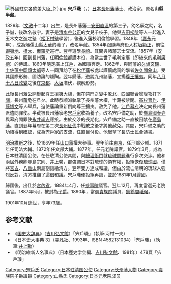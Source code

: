 {{Infobox Officeholder
| honorific-prefix=子爵
| name =宍戶璣
| image =Shishido Tamaki.jpg
| caption       = 

|office=  [[日本駐華大使館|大日本帝國駐清國全權公使]]
|term_start = 1879年
|term_end = 1882年
|monarch = 
|predecessor = [[森有禮|森有禮]] 
|successor = [[榎本武揚|榎本武揚]]

| office1= [[元老院_(日本)|元老院]]{{link-ja|元老院議官|元老院議官|議官}}
| term_start1 = 1877年1月16日
| term_end1 = 1879年3月8日
| predecessor1 = 
| successor1 = 

| office2= [[貴族院|貴族院]]議員
| term_start2 = 1890年
| term_end2 = {{box|1901年10月1日}}
| constituency2= [[子爵|子爵]]議員
| predecessor2 = 
| successor2 = 

|birth_date   = {{birth date|1829|4|18}}<br>（文政12年3月15日）
|birth_place  = 
|death_date   = {{death date and age|1901|10|1|1829|4|18}}
|death_place  = 
|party        = 
|alma_mater   =
|relations    = 
}}
[[File:外國駐京各欽差大臣_(2).jpg|thumb]]
'''宍戶璣'''（{{jpn|j=宍戸 璣|kana=ししど たまき|rm=Shishido Tamaki}}，{{bd|1829年|4月18日|1901年|10月1日|catIdx=S}}）[[日本|日本]][[長州藩|長州藩]]藩士、政治家。原名'''山縣半藏'''。

1829年（[[文政|文政]]十二年）出生，是長州藩藩士[[安田直溫|安田直溫]]的第三子。幼名辰之助，名子誠，後改名敬宇。妻子是[[清水谷公正|清水谷公正]]的女兒千枝子。他與[[吉田松陰|吉田松陰]]等人一起進入玉木文之進之塾（[[松下村塾|松下村塾]]學習），後進入藩校明倫館學習。1848年（[[嘉永|嘉永]]元年），成為藩儒[[山縣太華|山縣太華]]的養子，改名半藏。1854年跟隨幕府役人[[村垣範正|村垣範正]]，前往[[蝦夷地|蝦夷地]]、[[樺太|樺太]]、[[俄羅斯|俄羅斯]]巡行。翌年遊學[[長崎|長崎]]。其間與諸藩志士交流。1857年（[[安政|安政]]五年）回到長州藩，任[[明倫館|明倫館]]都講本役，為當主世子毛利定廣（即後來的[[毛利廣德|毛利廣德]]）的侍講。1860年隨定廣上[[江戶|江戶]]，為國事奔走。1862年，與同藩的[[久坂玄瑞|久坂玄瑞]]、[[土佐藩|土佐藩]][[中岡慎太郎|中岡慎太郎]]等人一同拜訪了在[[松代藩|松代藩]]被處以謹慎處罰的學者[[佐久間象山|佐久間象山]]，受其國際形勢、國防論的燻陶。翌年歸藩，遊說九州諸藩，宣揚[[尊王攘夷|尊王攘夷]]。同年[[八月十八日政變|八月十八日政變]]之後在[[京都|京都]]、[[大阪市|大坂]]潛伏，觀察形勢。

此後長州藩公開舉起尊王攘夷大旗，但在[[禁門之變|禁門之變]]中敗北，四國聯合艦隊攻打[[下關|下關]]，長州藩危在旦夕。此時恭順派執掌了長州藩大權，半藏被禁閉。[[高杉晉作|高杉晉作]]、[[伊藤博文|伊藤博文]]等人舉兵，迫使藩論重新倒向尊王攘夷。赦免了他。[[江戶幕府|江戶幕府]]決定向長州藩派遣問罪使。半藏被長州藩家老[[宍戶家|宍戶家]]收為養子，改名宍戶備之助，於[[廣島|廣島]][[國泰寺|國泰寺]]與幕府問罪使[[永井尚志|永井尚志]]應接。由於交涉的長期化，宍戶備之助一直被囚禁在[[廣島藩|廣島藩]]。直到翌年幕府在第二次[[長州征伐|長州征伐]]中戰敗之後才將他赦免。其間，宍戶備之助的功績得到確認，成為宍戶家的支流，任直目付役。他起草了[[長防士民合議書|長防士民合議書]]。

[[明治維新|明治維新]]之後，於1869年任[[山口藩|山口藩]]權大參事。翌年前往[[東京|東京]]，任刑部少輔。1871年任司法大輔。1872年任文部大輔。1877年，任元老院議官。1879年3月，成為日本駐清國公使。在任駐清公使其間，與[[總理衙門|總理衙門]]就[[琉球問題|琉球問題]]進行多次交涉。他和兩屆外務卿寺島宗則、井上馨，都強調日本對琉球的領有權，拒絕恢復[[琉球國|琉球國]]，僅將[[宮古|宮古]]、[[八重山|八重山]]兩島割讓給清方。翌年雙方達成和議，但由於流亡清朝的琉球人強烈反對，清方推翻了這個和議。宍戶璣便拒絕再談，並於1881年1月歸國。

歸國後，出仕於[[宮內省|宮內省]]。1884年4月，任[[參事院|參事院]]議官。翌年12月，再度當選元老院議官。1887年5月，被封為[[子爵|子爵]]。1890年，當選[[貴族院|貴族院]]議員、[[錦鷄間祗候|錦鷄間祗候]]。

1901年10月逝世，享年73歲。
==参考文献==  
*《[[国史大辞典_(昭和時代)|国史大辞典]]》（[[吉川弘文館|吉川弘文館]]）「宍戶璣」（執筆:河村一夫）  
*《日本史大事典 3》（[[平凡社|平凡社]]、1993年、ISBN 4582131034）「宍戶璣」（執筆:[[井上勳_(歷史學者)|井上勳]]）  
*《明治維新人名事典》（日本歷史学会編、[[吉川弘文館|吉川弘文館]]、1981年）478頁「宍戶璣」

{{Start box}}
{{s-reg|other}}
{{s-new|敘爵}}
{{s-title|宍戶（璣）家子爵<br>（第一代）|1887年－1901年}}
{{s-after|{{link-ja|宍戶功男|宍戸功男}}}}
{{End box}}

{{日本駐華大使||大清國公使}}
{{Normdaten}}

{{DEFAULTSORT:Shishido Tamaki}}

[[Category:宍戶氏|Category:宍戶氏]]
[[Category:日本驻清国公使|Category:日本驻清国公使]]
[[Category:长州藩人物|Category:长州藩人物]]
[[Category:貴族院子爵議員|Category:貴族院子爵議員]]
[[Category:山縣氏|Category:山縣氏]]
[[Category:日本元老院成员|Category:日本元老院成员]]